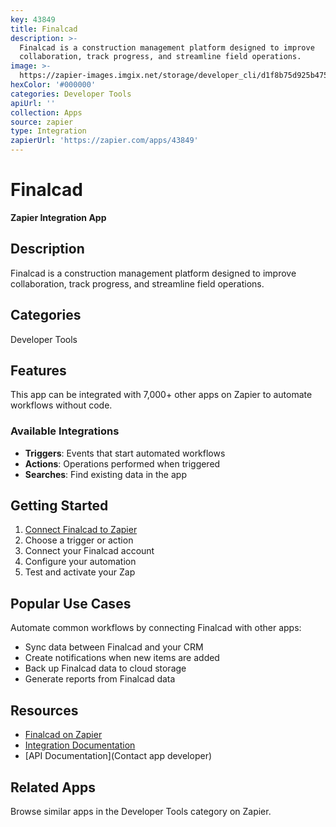 ```yaml
---
key: 43849
title: Finalcad
description: >-
  Finalcad is a construction management platform designed to improve
  collaboration, track progress, and streamline field operations.
image: >-
  https://zapier-images.imgix.net/storage/developer_cli/d1f8b75d925b47510b2d8859938aab90.png?auto=format%2Ccompress&ixlib=python-3.0.0&q=50
hexColor: '#000000'
categories: Developer Tools
apiUrl: ''
collection: Apps
source: zapier
type: Integration
zapierUrl: 'https://zapier.com/apps/43849'
---
```

# Finalcad

**Zapier Integration App**

## Description

Finalcad is a construction management platform designed to improve collaboration, track progress, and streamline field operations.

## Categories

Developer Tools

## Features

This app can be integrated with 7,000+ other apps on Zapier to automate workflows without code.

### Available Integrations

- **Triggers**: Events that start automated workflows
- **Actions**: Operations performed when triggered
- **Searches**: Find existing data in the app

## Getting Started

1. [Connect Finalcad to Zapier](https://zapier.com/apps/43849)
2. Choose a trigger or action
3. Connect your Finalcad account
4. Configure your automation
5. Test and activate your Zap

## Popular Use Cases

Automate common workflows by connecting Finalcad with other apps:

- Sync data between Finalcad and your CRM
- Create notifications when new items are added
- Back up Finalcad data to cloud storage
- Generate reports from Finalcad data

## Resources

- [Finalcad on Zapier](https://zapier.com/apps/43849)
- [Integration Documentation](https://zapier.com/apps/43849/integrations)
- [API Documentation](Contact app developer)

## Related Apps

Browse similar apps in the Developer Tools category on Zapier.
